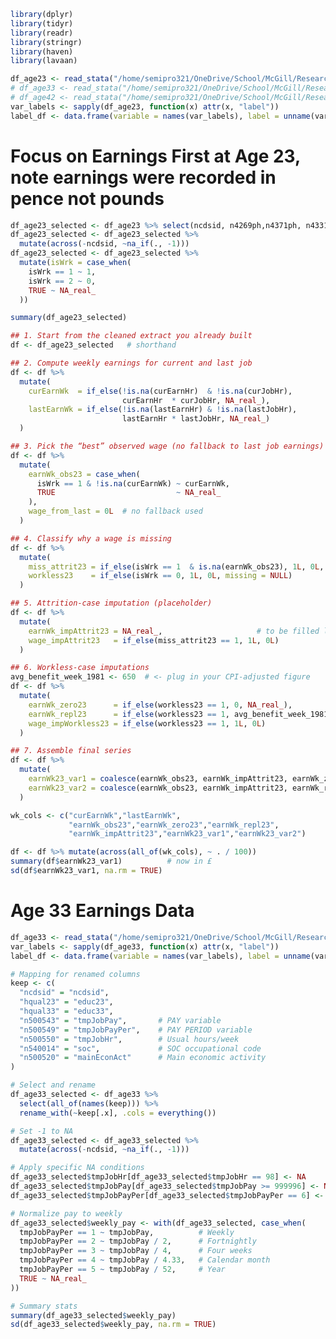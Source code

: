 ```r
library(dplyr)
library(tidyr)
library(readr)
library(stringr)
library(haven)
library(lavaan)

df_age23 <- read_stata("/home/semipro321/OneDrive/School/McGill/Research Projects/Essay/Data/Age23_Sweep4/stata/stata13/ncds4.dta")
# df_age33 <- read_stata("/home/semipro321/OneDrive/School/McGill/Research Projects/Essay/Data/Age33_Sweep5/stata/stata13_se/ncds5cmi.dta")
# df_age42 <- read_stata("/home/semipro321/OneDrive/School/McGill/Research Projects/Essay/Data/Age42_Sweep6/stata/stata13_se/ncds6_v2.dta")
var_labels <- sapply(df_age23, function(x) attr(x, "label"))
label_df <- data.frame(variable = names(var_labels), label = unname(var_labels), stringsAsFactors = FALSE)
```

# Focus on Earnings First at Age 23, note earnings were recorded in pence not pounds
```r
df_age23_selected <- df_age23 %>% select(ncdsid, n4269ph,n4371ph, n4331, n4421, n4237) %>% rename(curEarnHr = n4269ph, lastEarnHr = n4371ph, curJobHr = n4331, lastJobHr = n4421, isWrk= n4237)
df_age23_selected <- df_age23_selected %>%
  mutate(across(-ncdsid, ~na_if(., -1)))
df_age23_selected <- df_age23_selected %>%
  mutate(isWrk = case_when(
    isWrk == 1 ~ 1,
    isWrk == 2 ~ 0,
    TRUE ~ NA_real_
  ))

summary(df_age23_selected)


```
```r

## 1. Start from the cleaned extract you already built
df <- df_age23_selected   # shorthand

## 2. Compute weekly earnings for current and last job
df <- df %>% 
  mutate(
    curEarnWk  = if_else(!is.na(curEarnHr)  & !is.na(curJobHr),
                         curEarnHr  * curJobHr, NA_real_),
    lastEarnWk = if_else(!is.na(lastEarnHr) & !is.na(lastJobHr),
                         lastEarnHr * lastJobHr, NA_real_)
  )

## 3. Pick the “best” observed wage (no fallback to last job earnings)
df <- df %>% 
  mutate(
    earnWk_obs23 = case_when(
      isWrk == 1 & !is.na(curEarnWk) ~ curEarnWk,
      TRUE                           ~ NA_real_
    ),
    wage_from_last = 0L  # no fallback used
  )

## 4. Classify why a wage is missing
df <- df %>% 
  mutate(
    miss_attrit23 = if_else(isWrk == 1  & is.na(earnWk_obs23), 1L, 0L, missing = NULL),
    workless23    = if_else(isWrk == 0, 1L, 0L, missing = NULL)
  )

## 5. Attrition-case imputation (placeholder)
df <- df %>% 
  mutate(
    earnWk_impAttrit23 = NA_real_,                     # to be filled later
    wage_impAttrit23   = if_else(miss_attrit23 == 1, 1L, 0L)
  )

## 6. Workless-case imputations
avg_benefit_week_1981 <- 650  # <- plug in your CPI-adjusted figure
df <- df %>% 
  mutate(
    earnWk_zero23      = if_else(workless23 == 1, 0, NA_real_),
    earnWk_repl23      = if_else(workless23 == 1, avg_benefit_week_1981, NA_real_),
    wage_impWorkless23 = if_else(workless23 == 1, 1L, 0L)
  )

## 7. Assemble final series
df <- df %>% 
  mutate(
    earnWk23_var1 = coalesce(earnWk_obs23, earnWk_impAttrit23, earnWk_zero23),
    earnWk23_var2 = coalesce(earnWk_obs23, earnWk_impAttrit23, earnWk_repl23)
  )

wk_cols <- c("curEarnWk","lastEarnWk",
             "earnWk_obs23","earnWk_zero23","earnWk_repl23",
             "earnWk_impAttrit23","earnWk23_var1","earnWk23_var2")

df <- df %>% mutate(across(all_of(wk_cols), ~ . / 100))
summary(df$earnWk23_var1)          # now in £
sd(df$earnWk23_var1, na.rm = TRUE)


```

# Age 33 Earnings Data
```r
df_age33 <- read_stata("/home/semipro321/OneDrive/School/McGill/Research Projects/Essay/Data/Age33_Sweep5/stata/stata13_se/ncds5cmi.dta")
var_labels <- sapply(df_age33, function(x) attr(x, "label"))
label_df <- data.frame(variable = names(var_labels), label = unname(var_labels), stringsAsFactors = FALSE)
```

```r
# Mapping for renamed columns
keep <- c(
  "ncdsid" = "ncdsid",
  "hqual23" = "educ23",
  "hqual33" = "educ33",
  "n500543" = "tmpJobPay",       # PAY variable
  "n500549" = "tmpJobPayPer",    # PAY PERIOD variable
  "n500550" = "tmpJobHr",        # Usual hours/week
  "n540014" = "soc",             # SOC occupational code
  "n500520" = "mainEconAct"      # Main economic activity
)

# Select and rename
df_age33_selected <- df_age33 %>%
  select(all_of(names(keep))) %>%
  rename_with(~keep[.x], .cols = everything())

# Set -1 to NA
df_age33_selected <- df_age33_selected %>%
  mutate(across(-ncdsid, ~na_if(., -1)))

# Apply specific NA conditions
df_age33_selected$tmpJobHr[df_age33_selected$tmpJobHr == 98] <- NA
df_age33_selected$tmpJobPay[df_age33_selected$tmpJobPay >= 999996] <- NA
df_age33_selected$tmpJobPayPer[df_age33_selected$tmpJobPayPer == 6] <- NA  # "Other" category

# Normalize pay to weekly
df_age33_selected$weekly_pay <- with(df_age33_selected, case_when(
  tmpJobPayPer == 1 ~ tmpJobPay,          # Weekly
  tmpJobPayPer == 2 ~ tmpJobPay / 2,      # Fortnightly
  tmpJobPayPer == 3 ~ tmpJobPay / 4,      # Four weeks
  tmpJobPayPer == 4 ~ tmpJobPay / 4.33,   # Calendar month
  tmpJobPayPer == 5 ~ tmpJobPay / 52,     # Year
  TRUE ~ NA_real_
))

# Summary stats
summary(df_age33_selected$weekly_pay)
sd(df_age33_selected$weekly_pay, na.rm = TRUE)

```




